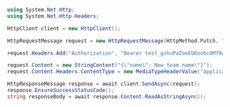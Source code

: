 ```csharp
using System.Net.Http;
using System.Net.Http.Headers;

HttpClient client = new HttpClient();

HttpRequestMessage request = new HttpRequestMessage(HttpMethod.Patch, "https://api.callbell.eu/v1/teams/414a6d692bd645ed803f2e7ce360d4c8");

request.Headers.Add("Authorization", "Bearer test_gshuPaZoeEG6ovbc8M79w0QyM");

request.Content = new StringContent("{\"name\": New team name\"}");
request.Content.Headers.ContentType = new MediaTypeHeaderValue("application/json");

HttpResponseMessage response = await client.SendAsync(request);
response.EnsureSuccessStatusCode();
string responseBody = await response.Content.ReadAsStringAsync();

```